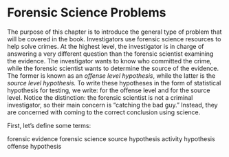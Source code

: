 # Forensic Science Problems {#forscip}

The purpose of this chapter is to introduce the general type of problem that will be covered in the book. Investigators use forensic science resources to help solve crimes. At the highest level, the investigator is in charge of answering a very different question than the forensic scientist examining the evidence. The investigator wants to know who committed the crime, while the forensic scientist wants to determine the source of the evidence. The former is known as an *offense level hypothesis*, while the latter is the *source level hypothesis.* To write these hypotheses in the form of statistical hypothesis for testing, we write: 
\begin{align*}
H_0: & \text{The suspect committed the crime.} \\
H_A: & \text{The suspect did not commit the crime.}
\end{align*}
for the offense level and 
\begin{align*}
H_0: & \text{The suspect is the source of the evidence.} \\
H_A: & \text{The suspect is not the source of the evidence.}
\end{align*}
for the source level. Notice the distinction: the forensic scientist is not a criminal investigator, so their main concern is "catching the bad guy." Instead, they are concerned with coming to the correct conclusion using science.

First, let's define some terms: 

forensic evidence
forensic science
source hypothesis
activity hypothesis
offense hypothesis
